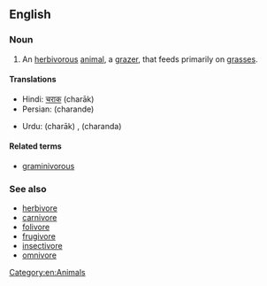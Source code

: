 ==English==

===Noun===
{{wikipedia}}
{{en-noun}}

# An [[herbivorous]] [[animal]], a [[grazer]], that feeds primarily on [[grass|grasses]].

====Translations====
{{trans-top|grass-eating animal}}
* Hindi: [[चराक]] (charāk) {{m}}
* Persian: {{fa-Arab|[[چرنده]]}} (charande)
{{trans-mid}}
* Urdu: {{ur-Arab|[[چراک]]}} (charāk) {{m}}, {{ur-Arab|[[چرندہ]]}} (charanda) {{m}}
{{trans-bottom}}

====Related terms====
* [[graminivorous]]

===See also===
* [[herbivore]]
* [[carnivore]]
* [[folivore]]
* [[frugivore]]
* [[insectivore]]
* [[omnivore]]

[[Category:en:Animals]]
